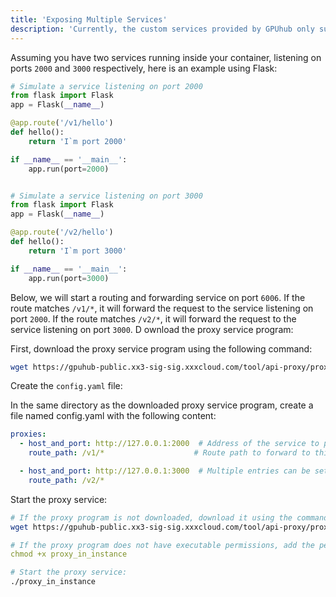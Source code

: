 ```yaml
---
title: 'Exposing Multiple Services'
description: 'Currently, the custom services provided by GPUhub only support exposing a single port. If you need to expose multiple services (HTTP services) from different containers, you can use a proxy to implement routing and forwarding. For example, you can use Nginx for forwarding. Here, we provide a more lightweight approach.'
---
```



Assuming you have two services running inside your container, listening on ports `2000` and `3000` respectively, here is an example using Flask:

```python python
# Simulate a service listening on port 2000
from flask import Flask
app = Flask(__name__)

@app.route('/v1/hello')
def hello():
    return 'I`m port 2000'

if __name__ == '__main__':
    app.run(port=2000)


# Simulate a service listening on port 3000
from flask import Flask
app = Flask(__name__)

@app.route('/v2/hello')
def hello():
    return 'I`m port 3000'

if __name__ == '__main__':
    app.run(port=3000)
```
Below, we will start a routing and forwarding service on port `6006`. If the route matches `/v1/*`, it will forward the request to the service listening on port `2000`. If the route matches `/v2/*`, it will forward the request to the service listening on port `3000`.
D
ownload the proxy service program:

First, download the proxy service program using the following command:

```bash
wget https://gpuhub-public.xx3-sig-sig.xxxcloud.com/tool/api-proxy/proxy_in_instance
```

Create the `config.yaml` file:

In the same directory as the downloaded proxy service program, create a file named config.yaml with the following content:

```yaml yaml
proxies:
  - host_and_port: http://127.0.0.1:2000  # Address of the service to proxy
    route_path: /v1/*                    # Route path to forward to this address

  - host_and_port: http://127.0.0.1:3000  # Multiple entries can be set to forward to different hosts
    route_path: /v2/*
```

Start the proxy service:


```bash bash
# If the proxy program is not downloaded, download it using the command above.
wget https://gpuhub-public.xx3-sig-sig.xxxcloud.com/tool/api-proxy/proxy_in_instance
```

```yaml yaml
# If the proxy program does not have executable permissions, add the permissions
chmod +x proxy_in_instance
```

```bash bash
# Start the proxy service:
./proxy_in_instance
```
